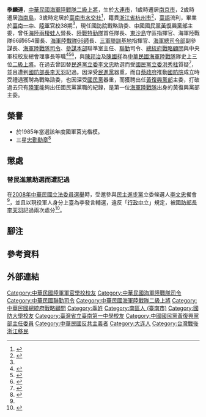{{Infobox Officeholder
|order = {{Kmt}}第13任[[黃復興黨部|黃復興黨部]]主任委員
|term_start = 2021年10月5日
|predecessor = [[臧幼俠|臧幼俠]]
|order1 = {{flagicon image|Institute for National Defense and Security Research logo.png}} [[國防安全研究院|國防安全研究院]]戰略諮詢委員
|term_start1 = 2018年5月1日
|term_end1 = 
|order2             = {{ROC}}[[總統府戰略顧問|總統府戰略顧問]]
|term_start2        = 2007年2月1日
|term_end2          = 2011年12月31日
|order3            = {{flagicon image|ROC Commanding General of Combined Service Force Flag.svg}} 第4任[[聯勤|聯勤]]司令
|term_start3       = 2006年2月16日
|term_end3         = 2007年1月31日
|predecessor3      = [[戴伯特|戴伯特]]（[[中華民國陸軍|陸軍]]）
|successor3        = [[金乃傑|金乃傑]]（[[中華民國空軍|空軍]]）
|order4            = {{flagicon image|Flag of the Republic of China Marine Corps.svg}} 第18任[[海軍陸戰隊司令|海軍陸戰隊司令]]
|term_start4       = 2000年9月1日 
|term_end4         = 2004年5月31日  
|predecessor4      = [[陳邦治|陳邦治]]
|successor4        = [[徐台生|徐台生]]
|職業     = 軍人
|父母     = 
|配偶     = 
|子女     = 
|親屬     = 
|國籍     = {{ROC}}
|籍貫     = [[浙江省_(中華民國)|浙江]][[杭州市|杭州市]]
|allegiance = {{ROC}}
|serviceyears = 1969年－2011年
|branch = {{flagicon image|Flag of the Republic of China Marine Corps.svg}} [[中華民國海軍陸戰隊|中華民國海軍陸戰隊]]
|rank = {{flagicon image|ROCMC General's Flag.svg}} [[上將#中華民國|二級上將]]
| name = '''季麟連'''
| image name =
| width = 
| now = 
| period = 
| Sex = 男 
| Native place =
| date of birth ={{birth date and age|1947|12|18}}
| party = 
| place of birth ={{ROC}}[[大連市_(中華民國)|大連市]]
|居處 = {{TWN}}[[臺南市|臺南市]]<ref name="cna-2007-n1941172">{{cite news |archiveurl=https://web.archive.org/web/20050103023625/http://www.cna.com.tw/ |archivedate=2005-01-03 |title=上將參與政治活動 國防部：了解後再處理 |date=2007-12-13 |publisher=[[中央通訊社|中央通訊社]] |author1=陳亦偉 |accessdate=2016-02-23 |language=zh |url=http://www.cna.com.tw |dead-url=no }}[http://www.epochtimes.com/gb/7/12/13/n1941172.htm {{Wayback|url=http://www.epochtimes.com/gb/7/12/13/n1941172.htm |date=20160304145722 }} {{Wayback|url=http://www.epochtimes.com/gb/7/12/13/n1941172.htm |date=20160304145722 }} {{Wayback|url=http://www.epochtimes.com/gb/7/12/13/n1941172.htm |date=20160304145722 }} {{Wayback|url=http://www.epochtimes.com/gb/7/12/13/n1941172.htm |date=20160304145722 }} {{zh-hans}}archive]</ref>
}}
{{Infobox Political EPW
| educate = 
*臺南市立永福國小
*[[國立臺南第一高級中學|臺南一中]]
*[[陸軍軍官學校|陸軍軍官學校]]正期班38期[[步兵|步兵]]科（58年班）<ref name="gpwb-magV-2007"/>
*[[三軍大學|三軍大學]]陸軍指參學院正規班66年班 
*[[三軍大學|三軍大學]]戰略正規班76年班<ref name="pd-gov-a03"/>
| past = 
*海軍陸戰隊兩棲營（今[[海軍陸戰隊兩棲偵搜大隊|海軍陸戰隊兩棲偵搜大隊]]）中校營長<ref name="gpwb-magV-2007"/>
*[[中華民國海軍陸戰隊特勤隊|海軍陸戰隊特勤隊]]上校隊長（首任）<ref name="gpwb-magV-2007"/>
*東沙守備區指揮部上校指揮官
*[[海軍陸戰隊陸戰第1師第2團|海軍陸戰隊66師654步兵團]]上校團長
*[[海軍陸戰隊陸戰第1師|海軍陸戰隊66師]]少將師長
*[[三軍聯合作戰訓練基地指揮部|三軍聯合作戰訓練基地指揮部]]少將指揮官 
*[[國防部海軍司令部|海軍總司令部]]少將副參謀長 
*[[海軍陸戰隊司令部|海軍陸戰隊司令部]]中將司令<ref name="gpwb-magV-2007">{{cite news|url=http://news.gpwb.gov.tw/book.aspx?ydn=f2KgAkk4mpLkKacMaa%2B0zITBHLB99xnyw1Uw6ryvrebuXqCzxBS78Uk1DTOoE3QTyHh0HG%2B2mlb6Y56xzTmLB5CgrlphextbkJvmr7iVtOA%3D|title=永遠忠誠的陸戰隊 - 叫我第一名|work=《勝利之光》633期|date=2007-09-04|publisher=中華民國國防部[[青年日報|青年日報]]社|author1=李凡|accessdate=2016-02-23}}{{dead link|date=2018年2月 |bot=InternetArchiveBot |fix-attempted=yes }}</ref>
*[[聯勤|聯合後勤司令部]]中將副司令<ref name="ltn-200405026" />
*國防部參謀本部聯合作戰訓練暨準則發展室中將主任{{notetag|name=國防部聯督部|1= （1996年舊名「聯合作戰暨督察部」，2002年更名為「聯合作戰訓練暨準則發展室」，2013年更名為「國防部參謀本部訓練參謀次長室」<ref>{{cite web |url=https://www.mnd.gov.tw/Publish.aspx?cnid=3543 |title=訓練參謀次長室 »單位簡介 |date=2013-04-22 |accessdate=2016-03-02 |publisher=[[中華民國國防部|中華民國國防部]] |archivedate=2016-03-09 |archiveurl=https://web.archive.org/web/20160309165704/https://www.mnd.gov.tw/Publish.aspx?cnid=3543 |deadurl=yes }}</ref><ref name="ltn-200405026">{{cite news |url=http://old.ltn.com.tw/2004/new/may/26/today-fo6.htm |title=軍方重要首長大幅調整 |date=2004-05-26 |publisher=[[自由時報|自由時報]] |author1=許紹軒 |accessdate=2016-02-23 |quote=2004-06-01生效（國防部聯督部主任） |archive-url=https://web.archive.org/web/20170110104006/http://old.ltn.com.tw/2004/new/may/26/today-fo6.htm |archive-date=2017-01-10 |dead-url=yes }}</ref>）}}<ref name="pd-gov-a03"/><ref name="ltn-2007-175108"/><ref name="ltn2006212">{{cite news | url= http://news.ltn.com.tw/news/focus/paper/57062 | title= 上將大搬風 13人異動 | date= 2006-02-12 | publisher= 自由日報 | author1= 羅添斌 | accessdate= 2016-03-02 | quote=  | archive-date= 2016-03-07 | archive-url= https://web.archive.org/web/20160307020202/http://news.ltn.com.tw/news/focus/paper/57062 | dead-url= no }}</ref><ref name="people-news-2004-827">{{cite news |url=http://www.people.com.cn/BIG5/paper68/12802/1150997.html |title=台軍將領老說戰爭 |date=2004-08-27 |publisher=[[人民網|人民網]] |author1=劉宏 |accessdate=2016-03-02 |work=[[环球时报|环球时报]] |archive-date=2017-01-10 |archive-url=https://web.archive.org/web/20170110141012/http://www.people.com.cn/BIG5/paper68/12802/1150997.html |dead-url=no }}{{zh-hant}}、[http://www.people.com.cn/GB/paper68/12802/1150997.html {{Wayback|url=http://www.people.com.cn/GB/paper68/12802/1150997.html |date=20160306181803 }} {{Wayback|url=http://www.people.com.cn/GB/paper68/12802/1150997.html |date=20160306181803 }} {{Wayback|url=http://www.people.com.cn/GB/paper68/12802/1150997.html |date=20160306181803 }} {{Wayback|url=http://www.people.com.cn/GB/paper68/12802/1150997.html |date=20160306181803 }} {{zh-cn}}]</ref>
*[[聯勤|聯合後勤司令部]]上將司令<ref name="pd-gov-a03"/><ref name="cdnews-2009-141"/><ref name="pd-gov-2006-6676-4310">{{cite web |url=http://www.president.gov.tw/DesktopModules/Bulletins/FriendPrint.aspx?itemid=4310 |title=任免官員 |date=2006-02-22 |work=《總統府公報》第6676期 |accessdate=2016-02-23 |publisher=[[中華民國總統府|中華民國總統府]] |quote=（此令均自中華民國95年2月16日起生效。） |archive-date=2016-03-03 |archive-url=https://web.archive.org/web/20160303103919/http://www.president.gov.tw/DesktopModules/Bulletins/FriendPrint.aspx?itemid=4310 |dead-url=no }}</ref>
*[[中華民國總統府|總統府]]上將[[總統府戰略顧問|戰略顧問]]
*社團法人中華民國中央軍事院校校友總會理事長
*[[財團法人|財團法人]][[國防安全研究院|國防安全研究院]]戰略諮詢委員
*[[中國國民黨|中國國民黨]][[黃復興黨部|黃復興黨部]]主任委員
}}
'''季麟連'''{{BD|1947年|12月18日||}}，[[中華民國海軍陸戰隊|中華民國海軍陸戰隊]][[二級上將|二級上將]]，生於[[大連市|大連市]]，1歲時遷居[[中華民國南京市|南京市]]，2歲時遷居[[海南島|海南島]]，3歲時定居於[[臺南市|臺南市]][[水交社_(臺南市)|水交社]]<ref>{{Cite web |url=http://m.news.sina.com.tw/article/20160714/17886709.html |title=台退役上將斥南海仲裁是場鬧劇 望守護中華民族祖產 |accessdate=2016-07-24 |archive-date=2016-08-22 |archive-url=https://web.archive.org/web/20160822085027/http://m.news.sina.com.tw/article/20160714/17886709.html |dead-url=no }}</ref>，籍貫[[浙江省_(中華民國)|浙江省]][[杭州市|杭州市]]<ref name="20160614acc">{{cite news|url = http://www.qxzh.zj.cn/details/hpjxtxh-8308.html|title = 浙江省黄埔军校同学会举办“浙籍台湾退役将领故乡行——重走抗战路”主题活动|date = 2015-06-02|accessdate = 2016-06-14|archive-date = 2016-04-22|archive-url = https://web.archive.org/web/20160422063700/http://qxzh.zj.cn/details/hpjxtxh-8308.html|dead-url = no}}</ref>，[[臺語|臺語]]流利，畢業於[[臺南一中|臺南一中]]、[[陸軍官校|陸軍官校]]38期<ref name="gpwb-magV-2007"/>，現任[[國防院|國防院]]戰略諮委、[[中國國民黨|中國國民黨]][[黃復興黨部|黃復興黨部]]主委，曾任[[海軍陸戰隊兩棲偵搜大隊|海陸兩棲蛙人]]營長、[[陸戰特勤隊|陸戰特勤隊]]首任隊長、[[東沙島|東沙島]]守區指揮官、海軍陸戰隊66師654團長、[[海軍陸戰隊陸戰第1師|海軍陸戰隊66師]]長、[[三軍聯訓基地|三軍聯訓基地]]指揮官、[[國防部海軍司令部|海軍總司令部]]副參謀長、[[海軍陸戰隊司令|海軍陸戰隊司令]]、[[國防部參謀本部|參謀本部]]聯準室主任{{notetag|name=國防部聯督部}}、[[聯勤|聯勤]]司令、[[總統府戰略顧問|總統府戰略顧問]]與中央軍校校友總會理事長等職<ref name="pd-gov-a03">{{cite web | url= http://www.president.gov.tw/portals/0/images/PresidentOffice/Advisors/StrategyAdvisors/03.html#07 | title= 戰略顧問 季麟連 | accessdate= 2016-02-23 | publisher= [[中華民國總統府|中華民國總統府]] | archive-date= 2016-01-25 | archive-url= https://web.archive.org/web/20160125133226/http://www.president.gov.tw/portals/0/images/PresidentOffice/Advisors/StrategyAdvisors/03.html#07 | dead-url= no }}</ref><ref name="cdnews-2009-141">{{cite news |url=http://www.cdnews.com.tw/cdnews_site/docDetail.jsp?coluid=141&docid=100712836 |title=新人事 / 馬極為賞識　季麟連差點當總長 |date=2009-03-29 |publisher=[[中央日報|中央日報]] |author1=張達智 |accessdate=2016-02-23 |archive-url=https://web.archive.org/web/20160304044802/http://www.cdnews.com.tw/cdnews_site/docDetail.jsp?coluid=141&docid=100712836 |archive-date=2016-03-04 |dead-url=yes }}</ref><ref name="ltn-2007-175108">{{cite news|url = http://news.ltn.com.tw/news/politics/paper/175108|title = 現役二級上將站台輔選 藍轟違法|date = 2007-12-14|publisher = [[自由時報|自由時報]]|author1 = 許紹軒|author2 = 施曉光|author3 = 黃忠榮|accessdate = 2016-02-23|archive-date = 2016-03-04|archive-url = https://web.archive.org/web/20160304012739/http://news.ltn.com.tw/news/politics/paper/175108|dead-url = no}}</ref>，與[[陳邦治|陳邦治]]及[[陳國祥_(臺灣軍事將領)|陳國祥]]為[[中華民國海軍陸戰隊|中華民國海軍陸戰隊]]隊史上三位[[二級上將|二級上將]]。在過去曾因替[[民進黨|民進黨]][[立委|立委]][[李文忠|李文忠]]助選而受[[國民黨|國民黨]][[立委|立委]][[洪秀柱|洪秀柱]]質疑<ref>{{Cite web |url=https://news.ltn.com.tw/news/politics/paper/175108 |title=現役上將站台輔選藍轟違法- 政治- 自由時報電子報 |access-date=2021-10-04 |archive-date=2021-10-04 |archive-url=https://web.archive.org/web/20211004130219/https://news.ltn.com.tw/news/politics/paper/175108 |dead-url=no }}</ref>，並且遭到[[中華民國國防部部長|國防部長]][[李天羽|李天羽]]記過。因深受[[民進黨|民進黨]]器重，而自[[蔡政府|蔡政府]]推動[[國防院|國防院]]成立時受禮遇獲聘為戰略諮委，也因深受[[國民黨|國民黨]]器重，而獲聘出任[[黃復興黨部|黃復興黨部]]主委，打破過去只有[[中華民國陸軍|陸軍]]能夠出任國民黨黨職的紀錄，是第一位[[海軍陸戰隊|海軍陸戰隊]]出身的黃復興黨部主委。

== 榮譽 ==
*於1985年當選該年度國軍莒光楷模。
*三星[[忠勤勳章|忠勤勳章]]<ref name="gpwb-magV-20100916">{{cite news|url=http://news.gpwb.gov.tw/news.aspx?ydn=026dTHGgTRNpmRFEgxcbfcCSN9Fhd8KFbqLRgMWauV%2FFtSQpuaMr3AQ2abYBDQsfEyzWA%2BzzQhxaesk41n1T3vYUAnKZPWwAnYlmvwSfLw0%3D|title=部長代表總統授勳 表彰林總長等三將領功績|date=2010-09-16|work=軍聞社|publisher=中華民國國防部[[青年日報|青年日報]]社|author1=林宜慶|accessdate=2016-02-23}}{{dead link|date=2018年2月 |bot=InternetArchiveBot |fix-attempted=yes }}</ref>

==懲處==
===替民進黨助選而遭記過===
在[[2008年中華民國立法委員選舉|2008年中華民國立法委員選舉]]時，受邀參與[[民主進步黨|民主進步黨]]立委候選人[[李文忠_(臺灣)|李文忠]]餐會<ref name="cna-2007-n1941172"/>，並且以現役軍人身分上臺為李發言輔選，違反「[[行政中立|行政中立]]」規定，被[[中華民國國防部部長|國防部長]][[李天羽|李天羽]]記過兩次處分<ref>{{cite news |url= http://news.ltn.com.tw/news/politics/paper/200776 |title= 立委、總統選舉違反行政中立 季麟連 費鴻波 記過 謝維洲不處分 |date= 2008-04-02 |author1= 許紹軒 |publisher= [[自由時報|自由時報]] |accessdate= 2016-02-23 |archive-date= 2019-05-03 |archive-url= https://web.archive.org/web/20190503055944/https://news.ltn.com.tw/news/politics/paper/200776 |dead-url= no }}</ref>。

== 腳注 ==
{{noteFoot}}

== 參考資料 ==
{{Reflist}}

== 外部連結 ==

[[Category:中華民國陸軍軍官學校校友|Category:中華民國陸軍軍官學校校友]]
[[Category:中華民國海軍陸戰隊司令|Category:中華民國海軍陸戰隊司令]]
[[Category:中華民國聯勤司令|Category:中華民國聯勤司令]]
[[Category:中華民國海軍陸戰隊二級上將|Category:中華民國海軍陸戰隊二級上將]]
[[Category:中華民國總統府戰略顧問|Category:中華民國總統府戰略顧問]]
[[Category:季姓|Category:季姓]]
[[Category:南區人_(臺南市)|Category:南區人 (臺南市)]]
[[Category:國防大學校友|Category:國防大學校友]]
[[Category:臺灣省立臺南第一中學校友|Category:臺灣省立臺南第一中學校友]]
[[Category:中國國民黨黃復興黨部主任委員|Category:中國國民黨黃復興黨部主任委員]]
[[Category:中華民國反共主義者|Category:中華民國反共主義者]]
[[Category:大连人|Category:大连人]]
[[Category:台灣戰後浙江移民|Category:台灣戰後浙江移民]]